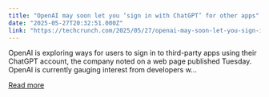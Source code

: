 ```yaml
---
title: "OpenAI may soon let you ‘sign in with ChatGPT’ for other apps"
date: "2025-05-27T20:32:51.000Z"
link: "https://techcrunch.com/2025/05/27/openai-may-soon-let-you-sign-in-with-chatgpt-for-other-apps/"
---
```


OpenAI is exploring ways for users to sign in to third-party apps using their ChatGPT account, the company noted on a web page published Tuesday. OpenAI is currently gauging interest from developers w...

[Read more](https://techcrunch.com/2025/05/27/openai-may-soon-let-you-sign-in-with-chatgpt-for-other-apps/)
